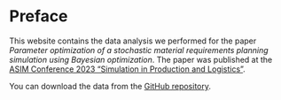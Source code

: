 # Preface {.unnumbered}

This website contains the data analysis we performed for the paper *Parameter optimization of a stochastic material requirements planning simulation using Bayesian optimization*. The paper was published at the [ASIM Conference 2023 "Simulation in Production and Logistics"](http://www.asim-fachtagung-spl.de/asim2023/en/).

You can download the data from the [GitHub repository]().